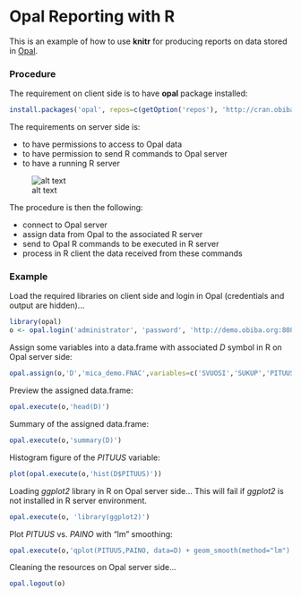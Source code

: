 # Opal Reporting with R

This is an example of how to use **knitr** for producing reports on data stored in [Opal](http://wiki.obiba.org/display/OPALDOC).

### Procedure

The requirement on client side is to have **opal** package installed:

```r
install.packages('opal', repos=c(getOption('repos'), 'http://cran.obiba.org'), dependencies=TRUE)
```

The requirements on server side is:

* to have permissions to access to Opal data
* to have permission to send R commands to Opal server
* to have a running R server

![alt text](http://datashield.org/images/opal-implementation.png)

The procedure is then the following:

* connect to Opal server
* assign data from Opal to the associated R server
* send to Opal R commands to be executed in R server
* process in R client the data received from these commands

### Example

Load the required libraries on client side and login in Opal (credentials and output are hidden)...

```r
library(opal)
o <- opal.login('administrator', 'password', 'http://demo.obiba.org:8080')
```

Assign some variables into a data.frame with associated *D* symbol in R on Opal server side:

```r
opal.assign(o,'D','mica_demo.FNAC',variables=c('SVUOSI','SUKUP','PITUUS','PAINO'))
```

Preview the assigned data.frame:

```r
opal.execute(o,'head(D)')
```

Summary of the assigned data.frame:

```r
opal.execute(o,'summary(D)')
```

Histogram figure of the *PITUUS* variable:

```r
plot(opal.execute(o,'hist(D$PITUUS)'))
```

Loading *ggplot2* library in R on Opal server side... This will fail if *ggplot2* is not installed in R server environment.

```r
opal.execute(o, 'library(ggplot2)')
```

Plot *PITUUS* vs. *PAINO* with "lm" smoothing:

```r
opal.execute(o,'qplot(PITUUS,PAINO, data=D) + geom_smooth(method="lm")')
```

Cleaning the resources on Opal server side...

```r
opal.logout(o)
```
